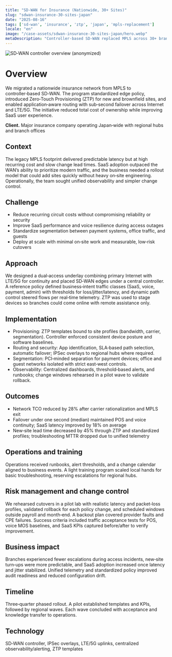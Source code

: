 ```yaml
---
title: "SD‑WAN for Insurance (Nationwide, 30+ Sites)"
slug: "sdwan-insurance-30-sites-japan"
date: "2025-08-16"
tags: ['sd-wan', 'insurance', 'ztp', 'japan', 'mpls-replacement']
locale: "en"
image: "/case-assets/sdwan-insurance-30-sites-japan/hero.webp"
metaDescription: "Controller‑based SD‑WAN replaced MPLS across 30+ branches with ZTP, app‑aware routing, and LTE/5G failover—lower TCO, faster rollout, better SaaS."
---
```

![SD‑WAN controller overview (anonymized)](/case-assets/sdwan-insurance-30-sites-japan/hero.webp "SD‑WAN Overview")

# Overview
We migrated a nationwide insurance network from MPLS to controller‑based SD‑WAN. The program standardized edge policy, introduced Zero‑Touch Provisioning (ZTP) for new and brownfield sites, and enabled application‑aware routing with sub‑second failover across Internet and LTE/5G. The initiative reduced total cost of ownership while improving SaaS user experience.

**Client.** Major insurance company operating Japan‑wide with regional hubs and branch offices

## Context
The legacy MPLS footprint delivered predictable latency but at high recurring cost and slow change lead times. SaaS adoption outpaced the WAN’s ability to prioritize modern traffic, and the business needed a rollout model that could add sites quickly without heavy on‑site engineering. Operationally, the team sought unified observability and simpler change control.

## Challenge
- Reduce recurring circuit costs without compromising reliability or security
- Improve SaaS performance and voice resilience during access outages
- Standardize segmentation between payment systems, office traffic, and guests
- Deploy at scale with minimal on‑site work and measurable, low‑risk cutovers

## Approach
We designed a dual‑access underlay combining primary Internet with LTE/5G for continuity and placed SD‑WAN edges under a central controller. A reference policy defined business‑intent traffic classes (SaaS, voice, payment, admin) with thresholds for loss/jitter/latency, and dynamic path control steered flows per real‑time telemetry. ZTP was used to stage devices so branches could come online with remote assistance only.

## Implementation
- Provisioning: ZTP templates bound to site profiles (bandwidth, carrier, segmentation). Controller enforced consistent device posture and software baselines.
- Routing and security: App identification, SLA‑based path selection, automatic failover; IPSec overlays to regional hubs where required.
- Segmentation: PCI‑minded separation for payment devices; office and guest networks isolated with strict east‑west controls.
- Observability: Centralized dashboards, threshold‑based alerts, and runbooks; change windows rehearsed in a pilot wave to validate rollback.

## Outcomes
- Network TCO reduced by 28% after carrier rationalization and MPLS exit
- Failover under one second (median) maintained POS and voice continuity; SaaS latency improved by 18% on average
- New‑site lead time decreased by 45% through ZTP and standardized profiles; troubleshooting MTTR dropped due to unified telemetry

## Operations and training
Operations received runbooks, alert thresholds, and a change calendar aligned to business events. A light training program scaled local hands for basic troubleshooting, reserving escalations for regional hubs.

## Risk management and change control
We rehearsed cutovers in a pilot lab with realistic latency and packet‑loss profiles, validated rollback for each policy change, and scheduled windows outside payroll and month‑end. A backout plan covered provider faults and CPE failures. Success criteria included traffic acceptance tests for POS, voice MOS baselines, and SaaS KPIs captured before/after to verify improvement.

## Business impact
Branches experienced fewer escalations during access incidents, new‑site turn‑ups were more predictable, and SaaS adoption increased once latency and jitter stabilized. Unified telemetry and standardized policy improved audit readiness and reduced configuration drift.

## Timeline
Three‑quarter phased rollout. A pilot established templates and KPIs, followed by regional waves. Each wave concluded with acceptance and knowledge transfer to operations.

## Technology
SD‑WAN controller, IPSec overlays, LTE/5G uplinks, centralized observability/alerting, ZTP templates
